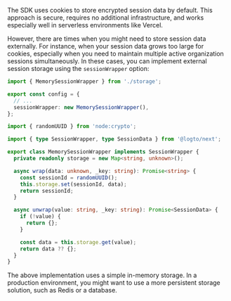 The SDK uses cookies to store encrypted session data by default. This approach is secure, requires no additional infrastructure, and works especially well in serverless environments like Vercel.

However, there are times when you might need to store session data externally. For instance, when your session data grows too large for cookies, especially when you need to maintain multiple active organization sessions simultaneously. In these cases, you can implement external session storage using the `sessionWrapper` option:

```ts
import { MemorySessionWrapper } from './storage';

export const config = {
  // ...
  sessionWrapper: new MemorySessionWrapper(),
};
```

```ts
import { randomUUID } from 'node:crypto';

import { type SessionWrapper, type SessionData } from '@logto/next';

export class MemorySessionWrapper implements SessionWrapper {
  private readonly storage = new Map<string, unknown>();

  async wrap(data: unknown, _key: string): Promise<string> {
    const sessionId = randomUUID();
    this.storage.set(sessionId, data);
    return sessionId;
  }

  async unwrap(value: string, _key: string): Promise<SessionData> {
    if (!value) {
      return {};
    }

    const data = this.storage.get(value);
    return data ?? {};
  }
}
```

The above implementation uses a simple in-memory storage. In a production environment, you might want to use a more persistent storage solution, such as Redis or a database.
